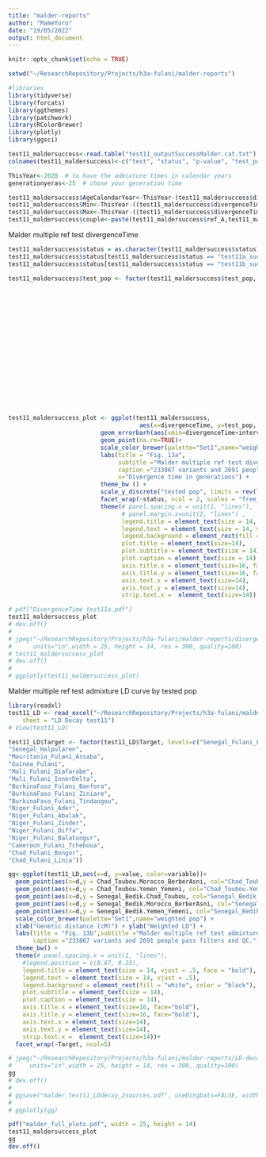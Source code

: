 ```yaml
---
title: "malder-reports"
author: "MameYoro"
date: "19/05/2022"
output: html_document
---
```


```r
knitr::opts_chunk$set(echo = TRUE)

setwd("~/ResearchRepository/Projects/h3a-fulani/malder-reports")

#libraries
library(tidyverse)
library(forcats)
library(ggthemes)
library(patchwork)
library(RColorBrewer)
library(plotly)
library(ggsci)
```

```r
test11_maldersuccess<-read.table("test11_outputSuccessMalder.cat.txt")
colnames(test11_maldersuccess)<-c("test", "status", "p-value", "test_pop","ref_A","ref_B", "Zscore",  "divergenceTime", "null", "interval")

ThisYear<-2020  # to have the admixture times in calendar years
generationyeras<-25  # chose your generation time

test11_maldersuccess$AgeCalendarYear<-ThisYear-(test11_maldersuccess$divergenceTime*generationyeras)
test11_maldersuccess$Min<-ThisYear-((test11_maldersuccess$divergenceTime+test11_maldersuccess$interval)*generationyeras)
test11_maldersuccess$Max<-ThisYear-((test11_maldersuccess$divergenceTime-test11_maldersuccess$interval)*generationyeras)
test11_maldersuccess$couple<-paste(test11_maldersuccess$ref_A,test11_maldersuccess$ref_B)


```

Malder multiple ref test divergenceTime

```r

test11_maldersuccess$status = as.character(test11_maldersuccess$status)
test11_maldersuccess$status[test11_maldersuccess$status == "test11a_success"] = "Sahel/Savannah pop weighted"
test11_maldersuccess$status[test11_maldersuccess$status == "test11b_success"] = "North Afica pop weighted"

test11_maldersuccess$test_pop <- factor(test11_maldersuccess$test_pop, levels = c("Senegal_Fulani_Linguere",
                                            							"Gambia_Fula",
                                            							"Senegal_Halpularen",
                                            							"Mauritania_Fulani_Assaba",
                                            							"Guinea_Fulani",
                                            							"Mali_Fulani_InnerDelta",
                                            							"Mali_Fulani_Diafarabe",
                                            							"BurkinaFaso_Fulani_Banfora",
                                            							"BurkinaFaso_Fulani_Ziniare",
                                            							"BurkinaFaso_Fulani_Tindangou",
                                            							"Niger_Fulani_Ader",
                                            							"Niger_Fulani_Abalak",
                                            							"Niger_Fulani_Zinder",
                                            							"Niger_Fulani_Diffa",
                                            							"Niger_Fulani_Balatungur",
                                            							"Cameroon_Fulani_Tcheboua",
                                            							"Chad_Fulani_Linia",
                                            							"Chad_Fulani_Bongor"))

test11_maldersuccess_plot <- ggplot(test11_maldersuccess, 
                                     aes(x=divergenceTime, y=test_pop, color = factor(couple), size=Zscore)) +
                          geom_errorbarh(aes(xmin=divergenceTime+interval,xmax=divergenceTime-interval), alpha=0.2) +
                          geom_point(na.rm=TRUE)+
                          scale_color_brewer(palette="Set1",name="weighted pop") +
                          labs(title = "Fig. 13a",
                               subtitle ="Malder multiple ref test divergenceTime", 
                               caption ="233867 variants and 2691 people pass filters and QC.",
                               x="Divergence time in generations") +
                          theme_bw () + 
                          scale_y_discrete("tested pop", limits = rev(levels(test11_maldersuccess$test_pop))) +
                          facet_wrap(~status, ncol = 2, scales = "free_x")+
                          theme(# panel.spacing.x = unit(1, "lines"),
                                # panel.margin.x=unit(2, "lines") ,
                                legend.title = element_text(size = 14, vjust = .5, face = "bold"),
                                legend.text = element_text(size = 14, vjust = .5),
                                legend.background = element_rect(fill = "white", color = "black"),
                                plot.title = element_text(size=14),
                                plot.subtitle = element_text(size = 14),
                                plot.caption = element_text(size = 14),
                                axis.title.x = element_text(size=16, face="bold"),
                                axis.title.y = element_text(size=16, face="bold"),
                                axis.text.x = element_text(size=14),
                                axis.text.y = element_text(size=14),
                                strip.text.x =  element_text(size=14))

# pdf("DivergenceTime test11a.pdf")
test11_maldersuccess_plot
# dev.off()
# 
# jpeg("~/ResearchRepository/Projects/h3a-fulani/malder-reports/divergenceTime.jpg",
#      units="in",width = 25, height = 14, res = 300, quality=100)
# test11_maldersuccess_plot
# dev.off()
# 
# ggplotly(test11_maldersuccess_plot)
```

Malder multiple ref test admixture LD curve by tested pop

```r

library(readxl)
test11_LD <- read_excel("~/ResearchRepository/Projects/h3a-fulani/malder-reports/all_maldersuccess.xlsx", 
    sheet = "LD Decay test11")
# View(test11_LD)

test11_LD$Target <- factor(test11_LD$Target, levels=c("Senegal_Fulani_Linguere",
"Senegal_Halpularen",
"Mauritania_Fulani_Assaba",
"Guinea_Fulani",
"Mali_Fulani_Diafarabe",
"Mali_Fulani_InnerDelta",
"BurkinaFaso_Fulani_Banfora",
"BurkinaFaso_Fulani_Ziniare",
"BurkinaFaso_Fulani_Tindangou",
"Niger_Fulani_Ader",
"Niger_Fulani_Abalak",
"Niger_Fulani_Zinder",
"Niger_Fulani_Diffa",
"Niger_Fulani_Balatungur",
"Cameroon_Fulani_Tcheboua",
"Chad_Fulani_Bongor",
"Chad_Fulani_Linia"))

gg<-ggplot(test11_LD,aes(x=d, y=value, color=variable))+
  geom_point(aes(x=d,y = Chad_Toubou.Morocco_BerberAsni, col="Chad_Toubou.Morocco_BerberAsni"), shape=3, size=0.02)+
  geom_point(aes(x=d,y = Chad_Toubou.Yemen_Yemeni, col="Chad_Toubou.Yemen_Yemeni"), shape=3, size=0.02)+
  geom_point(aes(x=d,y = Senegal_Bedik.Chad_Toubou, col="Senegal_Bedik.Chad_Toubou"), shape=3, size=0.02)+
  geom_point(aes(x=d,y = Senegal_Bedik.Morocco_BerberAsni, col="Senegal_Bedik.Morocco_BerberAsni"), shape=3, size=0.02)+
  geom_point(aes(x=d,y = Senegal_Bedik.Yemen_Yemeni, col="Senegal_Bedik.Yemen_Yemeni"), shape=3, size=0.02)+
  scale_color_brewer(palette="Set1",name="weighted pop") +
  xlab("Genetic distance (cM)") + ylab("Weighted LD") +
  labs(title = "Fig. 13b",subtitle ="Malder multiple ref test admixture LD curve by tested pop", 
       caption ="233867 variants and 2691 people pass filters and QC.") +
  theme_bw() +
  theme(# panel.spacing.x = unit(1, "lines"),
    #legend.position = c(0.87, 0.25),
    legend.title = element_text(size = 14, vjust = .5, face = "bold"),
    legend.text = element_text(size = 14, vjust = .5),
    legend.background = element_rect(fill = "white", color = "black"),
    plot.subtitle = element_text(size = 14),
    plot.caption = element_text(size = 14),
    axis.title.x = element_text(size=16, face="bold"),
    axis.title.y = element_text(size=16, face="bold"),
    axis.text.x = element_text(size=14),
    axis.text.y = element_text(size=14),
    strip.text.x =  element_text(size=14))+
  facet_wrap(~Target, ncol=5)

# jpeg("~/ResearchRepository/Projects/h3a-fulani/malder-reports/LD-decay-curve.jpg",
#     units="in",width = 25, height = 14, res = 300, quality=100)
gg
# dev.off()
# 
# ggsave("malder_test11_LDdecay_2sources.pdf", useDingbats=FALSE, width = 25, height = 14)
# 
# ggplotly(gg)
```




```r
pdf("malder_full_plots.pdf", width = 25, height = 14)
test11_maldersuccess_plot
gg
dev.off()
```

